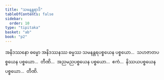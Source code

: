 ```yaml
---
title: "သမနန္တရာဒိ"
tableOfContents: false
sidebar:
  order: 10
type: "tipitaka"
basket: "ab"
book: "p2"
---
```



<DynamicBreadcrumb />

<Division number="38" book="p2" e="ch" v="38" p="17">

<Paragraph number="623" book="p2">
အနိဒဿနော ဓမ္မော အနိဒဿနဿ ဓမ္မဿ သမနန္တရပစ္စယေန ပစ္စယော…  သဟဇာတပစ္စယေန ပစ္စယော…  တီဏိ…  အညမညပစ္စယေန ပစ္စယော…  ဧကံ…  နိဿယပစ္စယေန ပစ္စယော…  တီဏိ.
</Paragraph>
</Division>